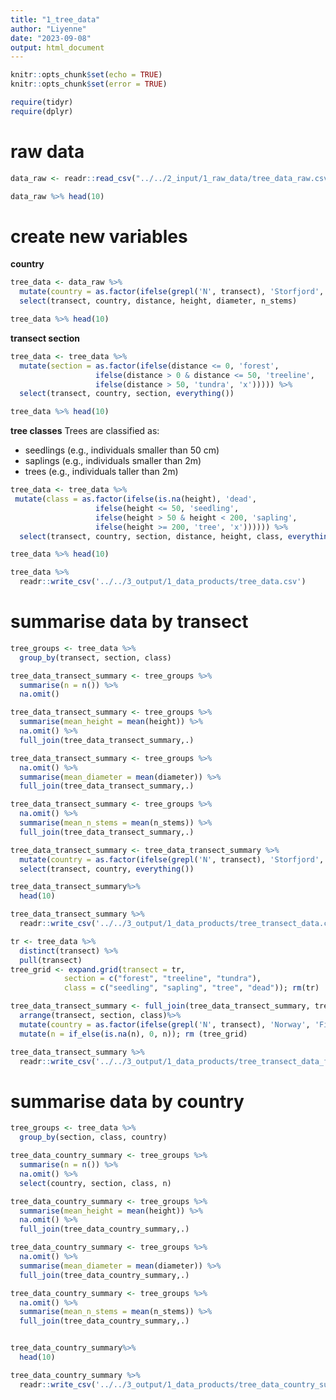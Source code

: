```yaml
---
title: "1_tree_data"
author: "Liyenne"
date: "2023-09-08"
output: html_document
---
```


```r
knitr::opts_chunk$set(echo = TRUE)
knitr::opts_chunk$set(error = TRUE)
```

```r
require(tidyr)
require(dplyr)
```

# raw data
```r
data_raw <- readr::read_csv("../../2_input/1_raw_data/tree_data_raw.csv")

data_raw %>% head(10)
```

# create new variables
**country**
```r
tree_data <- data_raw %>% 
  mutate(country = as.factor(ifelse(grepl('N', transect), 'Storfjord', 'Malla'))) %>%
  select(transect, country, distance, height, diameter, n_stems)

tree_data %>% head(10)
```

**transect section**
```r
tree_data <- tree_data %>% 
  mutate(section = as.factor(ifelse(distance <= 0, 'forest', 
                   ifelse(distance > 0 & distance <= 50, 'treeline', 
                   ifelse(distance > 50, 'tundra', 'x'))))) %>%
  select(transect, country, section, everything())

tree_data %>% head(10)
```

**tree classes**
Trees are classified as:

- seedlings (e.g., individuals smaller than 50 cm) 
- saplings (e.g., individuals smaller than 2m) 
- trees (e.g., individuals taller than 2m)
```r
tree_data <- tree_data %>% 
 mutate(class = as.factor(ifelse(is.na(height), 'dead',
                   ifelse(height <= 50, 'seedling', 
                   ifelse(height > 50 & height < 200, 'sapling', 
                   ifelse(height >= 200, 'tree', 'x')))))) %>%
  select(transect, country, section, distance, height, class, everything())

tree_data %>% head(10)
```

```r
tree_data %>%
  readr::write_csv('../../3_output/1_data_products/tree_data.csv')
```

# summarise data by transect
```r
tree_groups <- tree_data %>% 
  group_by(transect, section, class) 

tree_data_transect_summary <- tree_groups %>%
  summarise(n = n()) %>%
  na.omit()

tree_data_transect_summary <- tree_groups %>%
  summarise(mean_height = mean(height)) %>%
  na.omit() %>%
  full_join(tree_data_transect_summary,.)

tree_data_transect_summary <- tree_groups %>%
  na.omit() %>%
  summarise(mean_diameter = mean(diameter)) %>%
  full_join(tree_data_transect_summary,.)

tree_data_transect_summary <- tree_groups %>%
  na.omit() %>%
  summarise(mean_n_stems = mean(n_stems)) %>%
  full_join(tree_data_transect_summary,.)

tree_data_transect_summary <- tree_data_transect_summary %>% 
  mutate(country = as.factor(ifelse(grepl('N', transect), 'Storfjord', 'Malla'))) %>%
  select(transect, country, everything())

tree_data_transect_summary%>%
  head(10)
```

```r
tree_data_transect_summary %>%
  readr::write_csv('../../3_output/1_data_products/tree_transect_data.csv')
```

```r
tr <- tree_data %>%
  distinct(transect) %>%
  pull(transect)
tree_grid <- expand.grid(transect = tr, 
            section = c("forest", "treeline", "tundra"), 
            class = c("seedling", "sapling", "tree", "dead")); rm(tr)

tree_data_transect_summary <- full_join(tree_data_transect_summary, tree_grid) %>% 
  arrange(transect, section, class)%>% 
  mutate(country = as.factor(ifelse(grepl('N', transect), 'Norway', 'Finland'))) %>% 
  mutate(n = if_else(is.na(n), 0, n)); rm (tree_grid)
```

```r
tree_data_transect_summary %>%
  readr::write_csv('../../3_output/1_data_products/tree_transect_data_full.csv')
```

# summarise data by country
```r
tree_groups <- tree_data %>% 
  group_by(section, class, country) 

tree_data_country_summary <- tree_groups %>%
  summarise(n = n()) %>%
  na.omit() %>%
  select(country, section, class, n)

tree_data_country_summary <- tree_groups %>%
  summarise(mean_height = mean(height)) %>%
  na.omit() %>%
  full_join(tree_data_country_summary,.)

tree_data_country_summary <- tree_groups %>%
  na.omit() %>%
  summarise(mean_diameter = mean(diameter)) %>%
  full_join(tree_data_country_summary,.)

tree_data_country_summary <- tree_groups %>%
  na.omit() %>%
  summarise(mean_n_stems = mean(n_stems)) %>%
  full_join(tree_data_country_summary,.)


tree_data_country_summary%>%
  head(10)
```

```r
tree_data_country_summary %>%
  readr::write_csv('../../3_output/1_data_products/tree_data_country_summary.csv')
```
